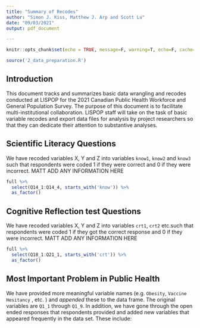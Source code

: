 ```yaml
---
title: "Summary of Recodes"
author: "Simon J. Kiss, Matthew J. Arp and Scott Lu"
date: "09/03/2021"
output: pdf_document

---
```


```r
knitr::opts_chunk$set(echo = TRUE, message=F, warning=T, echo=F, cache=T)
```


```r
source('2_data_preparation.R')
```

## Introduction

This document tracks and summarizes basic data wrangling and recodes conducted at LISPOP for the 2021 Canadian Public Health Workforce and General Population Survey. The purpose of this document is to facilitate multi-institutional collaboration. LISPOP staff will take on the task of basic variable recodes and export data files for analysis by project researchers so that they can dedicate their attention to substantive analyses. 

## Scientific Literacy Questions

We have recoded variables X, Y and Z into variables `know1`, `know2` and `know3` such that respondents were coded 1 if they were correct and 0 if they were incorrect. MATT ADD ANY INFORMATION HERE

```r

full %>% 
  select(Q14_1:Q14_4, starts_with('know')) %>% 
  as_factor() 
```


## Cognitive Reflection test Questions 
We have recoded variables X, Y and Z into variables `crt1`, `crt2` etc.such that respondents were coded 1 if they got the correct response and 0 if they were incorrect. MATT ADD ANY INFORMATION HERE
```r
full %>% 
  select(Q18_1:Q21_1, starts_with('crt')) %>% 
  as_factor() 
```
## Most Important Problem in Public Health 
We have provided more meaningful variable names (e.g. `Obesity`, `Vaccine Hesitancy` , etc. ) and *appended* these to the data frame. The original variables are `Q1_1` through `Q1_9`. In addition, we have gone through the open ended responses that respondents provided and added new variables that appeared frequently in the data set. These include: 

